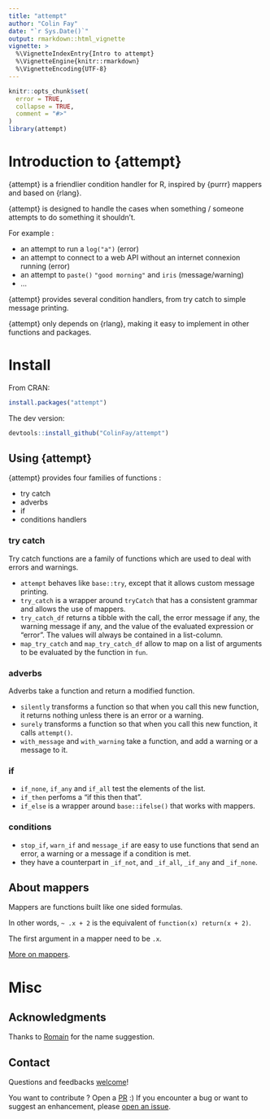 ```yaml
---
title: "attempt"
author: "Colin Fay"
date: "`r Sys.Date()`"
output: rmarkdown::html_vignette
vignette: >
  %\VignetteIndexEntry{Intro to attempt}
  %\VignetteEngine{knitr::rmarkdown}
  %\VignetteEncoding{UTF-8}
---
```


```r
knitr::opts_chunk$set(
  error = TRUE,
  collapse = TRUE,
  comment = "#>"
)
library(attempt)
```

# Introduction to {attempt}

{attempt} is a friendlier condition handler for R, inspired by {purrr} mappers and based on {rlang}.

{attempt} is designed to handle the cases when something / someone attempts to do something it shouldn't. 

For example : 

+ an attempt to run a `log("a")` (error)
+ an attempt to connect to a web API without an internet connexion running (error)
+ an attempt to `paste()` `"good morning"` and `iris` (message/warning)
+ ... 

{attempt} provides several condition handlers, from try catch to simple message printing. 

{attempt} only depends on {rlang}, making it easy to implement in other functions and packages.

# Install

From CRAN:

```r
install.packages("attempt")
```

The dev version:

```r
devtools::install_github("ColinFay/attempt")
```


## Using {attempt}

{attempt} provides four families of functions : 

+ try catch 
+ adverbs 
+ if 
+ conditions handlers

### try catch

Try catch functions are a family of functions which are used to deal with errors and warnings. 

+ `attempt` behaves like `base::try`, except that it allows custom message printing. 
+ `try_catch` is a wrapper around `tryCatch` that has a consistent grammar and allows the use of mappers. 
+ `try_catch_df` returns a tibble with the call, the error message if any, the warning message if any, and the value of the evaluated expression or "error". The values will always be contained in a list-column.
+ `map_try_catch` and `map_try_catch_df` allow to map on a list of arguments to be evaluated by the function in `fun`.

### adverbs 

Adverbs take a function and return a modified function.

+ `silently` transforms a function so that when you call this new function, it returns nothing unless there is an error or a warning.
+ `surely` transforms a function so that when you call this new function, it calls `attempt()`.
+ `with_message` and `with_warning` take a function, and add a warning or a message to it.

### if 

+ `if_none`, `if_any` and `if_all` test the elements of the list. 
+ `if_then` perfoms a "if this then that".
+ `if_else` is a wrapper around `base::ifelse()` that works with mappers. 

### conditions 

+ `stop_if`, `warn_if` and `message_if` are easy to use functions that send an error, a warning or a message if a condition is met.
+ they have a counterpart in `_if_not`, and `_if_all`, `_if_any` and `_if_none`.

## About mappers 

Mappers are functions built like one sided formulas. 

In other words, `~ .x + 2` is the equivalent of `function(x) return(x + 2)`. 

The first argument in a mapper need to be `.x`.

[More on mappers](http://colinfay.me/purrr-mappers/).

# Misc

## Acknowledgments

Thanks to [Romain](http://romain.rbind.io/) for the name suggestion. 

## Contact

Questions and feedbacks [welcome](mailto:contact@colinfay.me)!

You want to contribute ? Open a [PR](https://github.com/ColinFay/attempt/pulls) :) If you encounter a bug or want to suggest an enhancement, please [open an issue](https://github.com/ColinFay/attempt/issues).

